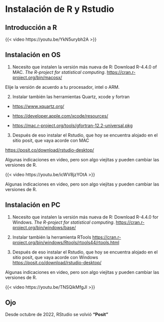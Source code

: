 # Instalación de R y Rstudio {.unnumbered}

## Introducción a R

{{< video https://youtu.be/YkN5urybh2A >}}

## Instalación en OS

1.  Necesito que instalen la versión más nueva de R: Download R-4.4.0 of MAC. *The R-project for statistical computing*. <https://cran.r-project.org/bin/macosx/>

Elije la versión de acuerdo a tu procesador, intel o ARM.

2.  Instalar también las herramientas Quartz, xcode y fortran

-   <https://www.xquartz.org/>

-   <https://developer.apple.com/xcode/resources/>

-   <https://mac.r-project.org/tools/gfortran-12.2-universal.pkg>

3.  Después de eso instalar el Rstudio, que hoy se encuentra alojado en el sitio posit, que vaya acorde con MAC

<https://posit.co/download/rstudio-desktop/>

Algunas indicaciones en video, pero son algo viejitas y pueden cambiar las versiones de R.

{{< video https://youtu.be/icWV8jzYOtA >}}

Algunas indicaciones en video, pero son algo viejitas y pueden cambiar las versiones de R.

## Instalación en PC

1.  Necesito que instalen la versión más nueva de R: Download R-4.4.0 for Windows. *The R-project for statistical computing*. <https://cran.r-project.org/bin/windows/base/>

2.  Instalar también la herramienta RTools <https://cran.r-project.org/bin/windows/Rtools/rtools44/rtools.html>

3.  Después de eso instalar el Rstudio, que hoy se encuentra alojado en el sitio posit, que vaya acorde con Windows <https://posit.co/download/rstudio-desktop/>

Algunas indicaciones en video, pero son algo viejitas y pueden cambiar las versiones de R.

{{< video https://youtu.be/TNSQikMfgJI >}}

## Ojo

Desde octubre de 2022, RStudio se volvió **"Posit"**
